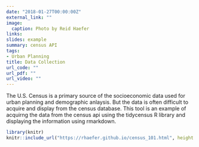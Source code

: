 ```yaml
---
date: "2018-01-27T00:00:00Z"
external_link: ""
image:
  caption: Photo by Reid Haefer
links:
slides: example
summary: census API
tags:
- Urban Planning
title: Data Collection
url_code: ""
url_pdf: ""
url_video: ""
---
```


The U.S. Census is a primary source of the socioeconomic data used for urban planning and demographic anlaysis. But the data is often difficult to acquire and display from the census database. This tool is an example of acquirng the data from the census api using the tidycensus R library and displaying the information using rmarkdown.


```r
library(knitr)
knitr::include_url("https://rhaefer.github.io/census_101.html", height = "800px")
```
